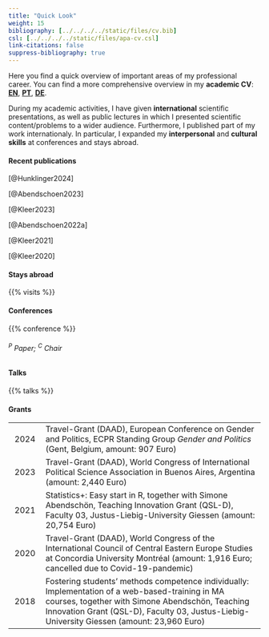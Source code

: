 ```yaml
---
title: "Quick Look"
weight: 15
bibliography: [../../../../static/files/cv.bib]
csl: [../../../../static/files/apa-cv.csl]
link-citations: false
suppress-bibliography: true
--- 
```


Here you find a quick overview of important areas of my professional career. You can find a more comprehensive overview in my **academic CV**: [**EN**](https://bpkleer.github.io/files/kleer-cvs-en.pdf), [**PT**](https://bpkleer.github.io/files/kleer-cvs-pt.pdf), [**DE**](https://bpkleer.github.io/files/kleer-cvs.pdf).

During my academic activities, I have given **international** scientific presentations, as well as public lectures in which I presented scientific content/problems to a wider audience. Furthermore, I published part of my work internationaly. In particular, I expanded my **interpersonal** and **cultural skills** at conferences and stays abroad.

#### Recent publications
[@Hunklinger2024]

[@Abendschoen2023] 

[@Kleer2023]

[@Abendschoen2022a]

[@Kleer2021]

[@Kleer2020]

#### Stays abroad

{{% visits %}}

#### Conferences

{{% conference %}}
<h6><sup>P</sup> Paper; <sup>C</sup> Chair</h6>

#### Talks

{{% talks %}}

#### Grants

| | |
|:---:|---------------------------------|
| 2024 | Travel-Grant (DAAD), European Conference on Gender and Politics, ECPR Standing Group *Gender and Politics* (Gent, Belgium, amount: 907 Euro) |
| 2023 | Travel-Grant (DAAD), World Congress of International Political Science Association in Buenos Aires, Argentina (amount: 2,440 Euro) |
| 2021 | Statistics+: Easy start in R, together with Simone Abendschön, Teaching Innovation Grant (QSL-D), Faculty 03, Justus-Liebig-University Giessen (amount: 20,754 Euro) |
| 2020 | Travel-Grant (DAAD), World Congress of the International Council of Central Eastern Europe Studies at Concordia University Montréal (amount: 1,916 Euro; cancelled due to Covid-19-pandemic) |
| 2018 | Fostering students’ methods competence individually: Implementation of a web-based-training in MA courses, together with Simone Abendschön, Teaching Innovation Grant (QSL-D), Faculty 03, Justus-Liebig-University Giessen (amount: 23,960 Euro) |

